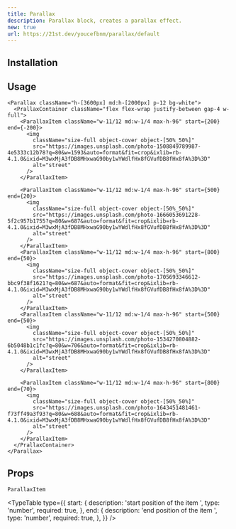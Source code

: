 ```yaml
---
title: Parallax
description: Parallax block, creates a parallax effect.
new: true
url: https://21st.dev/youcefbnm/parallax/default
---
```


<ComponentPreview name="parallax-demo" />

## Installation

<ComponentInstallation name="parallax" />

## Usage

```tsx
<Parallax className="h-[3600px] md:h-[2000px] p-12 bg-white">
  <PrallaxContainer className="flex flex-wrap justify-between gap-4 w-full">
    <ParallaxItem className="w-11/12 md:w-1/4 max-h-96" start={200} end={-200}>
      <img
        className="size-full object-cover object-[50%_50%]"
        src="https://images.unsplash.com/photo-1508849789987-4e5333c12b78?q=80&w=1593&auto=format&fit=crop&ixlib=rb-4.1.0&ixid=M3wxMjA3fDB8MHxwaG90by1wYWdlfHx8fGVufDB8fHx8fA%3D%3D"
        alt="street"
      />
    </ParallaxItem>

    <ParallaxItem className="w-11/12 md:w-1/4 max-h-96" start={500} end={20}>
      <img
        className="size-full object-cover object-[50%_50%]"
        src="https://images.unsplash.com/photo-1666053691228-5f2c957b1755?q=80&w=687&auto=format&fit=crop&ixlib=rb-4.1.0&ixid=M3wxMjA3fDB8MHxwaG90by1wYWdlfHx8fGVufDB8fHx8fA%3D%3D"
        alt="street"
      />
    </ParallaxItem>
    <ParallaxItem className="w-11/12 md:w-1/4 max-h-96" start={800} end={50}>
      <img
        className="size-full object-cover object-[50%_50%]"
        src="https://images.unsplash.com/photo-1705693346612-bbc9f38f1621?q=80&w=687&auto=format&fit=crop&ixlib=rb-4.1.0&ixid=M3wxMjA3fDB8MHxwaG90by1wYWdlfHx8fGVufDB8fHx8fA%3D%3D"
        alt="street"
      />
    </ParallaxItem>
    <ParallaxItem className="w-11/12 md:w-1/4 max-h-96" start={500} end={50}>
      <img
        className="size-full object-cover object-[50%_50%]"
        src="https://images.unsplash.com/photo-1534270804882-6b5048b1c1fc?q=80&w=706&auto=format&fit=crop&ixlib=rb-4.1.0&ixid=M3wxMjA3fDB8MHxwaG90by1wYWdlfHx8fGVufDB8fHx8fA%3D%3D"
        alt="street"
      />
    </ParallaxItem>

    <ParallaxItem className="w-11/12 md:w-1/4 max-h-96" start={800} end={70}>
      <img
        className="size-full object-cover object-[50%_50%]"
        src="https://images.unsplash.com/photo-1643451481461-f73ff49a3f93?q=80&w=688&auto=format&fit=crop&ixlib=rb-4.1.0&ixid=M3wxMjA3fDB8MHxwaG90by1wYWdlfHx8fGVufDB8fHx8fA%3D%3D"
        alt="street"
      />
    </ParallaxItem>
  </PrallaxContainer>
</Parallax>
```

## Props

`ParallaxItem`

<TypeTable
  type={{
    start: {
      description: 'start position of the item ',
      type: 'number',
      required: true,
    },
    end: {
      description: 'end position of the item ',
      type: 'number',
      required: true,
    },
  }}
/>
